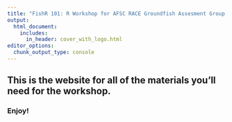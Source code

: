```yaml
---
title: "FishR 101: R Workshop for AFSC RACE Groundfish Assesment Group Jan-Feb 2021"
output:
  html_document:
    includes:
      in_header: cover_with_logo.html
editor_options: 
  chunk_output_type: console
---
```



## **This is the website for all of the materials you'll need for the workshop.** 

### Enjoy!